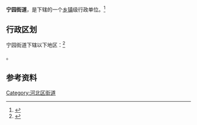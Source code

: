 {{中国乡级行政区|12/01/05/007/000}}

'''宁园街道'''，是{{PRC admin/fullname|12/01/05/007/000|3}}下辖的一个[[乡镇|乡镇]]级行政单位。<ref>{{PRC admin/ref sgc|{{PRC admin/parent|12/01/05/007/000}}}}</ref>

== 行政区划 ==

宁园街道下辖以下地区：<ref>{{PRC admin/ref sgc|12/01/05/007/000}}</ref>

{{PRC admin/children|12/01/05/007/000}}。

== 参考资料 ==

{{Reflist|2}}

{{天津市河北区行政区划}}
{{天津行政区划小作品}}

[[Category:河北区街道|Category:河北区街道]]